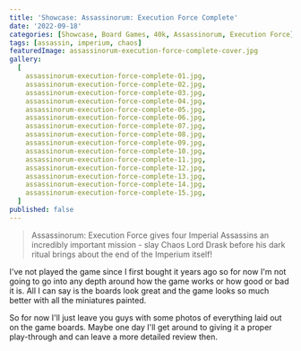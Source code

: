 ```yaml
---
title: 'Showcase: Assassinorum: Execution Force Complete'
date: '2022-09-18'
categories: [Showcase, Board Games, 40k, Assassinorum, Execution Force]
tags: [assassin, imperium, chaos]
featuredImage: assassinorum-execution-force-complete-cover.jpg
gallery:
  [
    assassinorum-execution-force-complete-01.jpg,
    assassinorum-execution-force-complete-02.jpg,
    assassinorum-execution-force-complete-03.jpg,
    assassinorum-execution-force-complete-04.jpg,
    assassinorum-execution-force-complete-05.jpg,
    assassinorum-execution-force-complete-06.jpg,
    assassinorum-execution-force-complete-07.jpg,
    assassinorum-execution-force-complete-08.jpg,
    assassinorum-execution-force-complete-09.jpg,
    assassinorum-execution-force-complete-10.jpg,
    assassinorum-execution-force-complete-11.jpg,
    assassinorum-execution-force-complete-12.jpg,
    assassinorum-execution-force-complete-13.jpg,
    assassinorum-execution-force-complete-14.jpg,
    assassinorum-execution-force-complete-15.jpg,
  ]
published: false
---
```


> Assassinorum: Execution Force gives four Imperial Assassins an incredibly important mission - slay Chaos Lord Drask
> before his dark ritual brings about the end of the Imperium itself!

I've not played the game since I first bought it years ago so for now I'm not going to go into any depth around
how the game works or how good or bad it is. All I can say is the boards look great and the game looks so much better
with all the miniatures painted.

So for now I'll just leave you guys with some photos of everything laid out on the game boards. Maybe one day
I'll get around to giving it a proper play-through and can leave a more detailed review then.